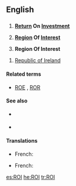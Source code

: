 {{also|roi|rồi|Rói}}
==English==

==={{acronym}}===
{{en-noun}}

# {{finance}} '''[[return|Return]] On [[investment|Investment]]''' 
# {{photography}} '''[[region|Region]] Of [[interest|Interest]]''' {{qualifier|in digital images}}
# {{military|espionage}} '''Region Of Interest'''

{{infl|en|acryonym}}
# [[Republic of Ireland]]

====Related terms====
* {{sense|finance}} [[ROE]] , [[ROR]]

====See also====
* {{sense|finance}} {{pedia|return on investment}}
* {{sense|photography}} {{pedia|region of interest}}

====Translations====
{{trans-top|Return On Investment}}
* French: {{t-|fr|rendement du capital investi}}
{{trans-bottom}}

{{trans-top|Republic of Ireland}}
* French: {{t+|fr|République d'Irlande}}
{{trans-bottom}}

{{trans-top|Region Of Interest (in digital images)}}
{{trans-bottom}}

[[es:ROI]]
[[he:ROI]]
[[tr:ROI]]